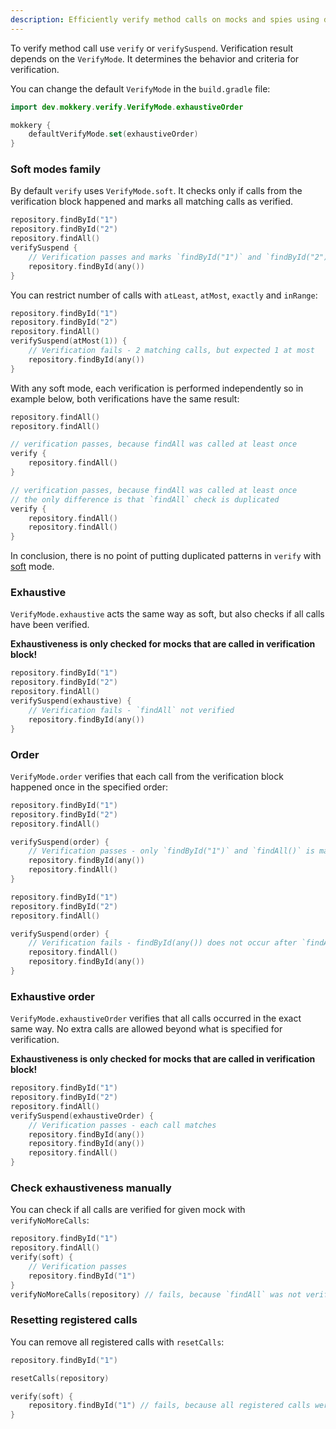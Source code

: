 ```yaml
---
description: Efficiently verify method calls on mocks and spies using different verification modes!
---
```


To verify method call use `verify` or `verifySuspend`. Verification result depends on the `VerifyMode`.
It determines the behavior and criteria for verification.

You can change the default `VerifyMode` in the `build.gradle` file:

```kotlin
import dev.mokkery.verify.VerifyMode.exhaustiveOrder

mokkery {
    defaultVerifyMode.set(exhaustiveOrder)
}
```

### Soft modes family

By default `verify` uses `VerifyMode.soft`. It checks only if calls from the verification block happened and marks all
matching calls as verified.

```kotlin
repository.findById("1")
repository.findById("2")
repository.findAll()
verifySuspend { 
    // Verification passes and marks `findById("1")` and `findById("2")` as verified.
    repository.findById(any())
}
```

You can restrict number of calls with `atLeast`, `atMost`, `exactly` and `inRange`:

```kotlin
repository.findById("1")
repository.findById("2")
repository.findAll()
verifySuspend(atMost(1)) { 
    // Verification fails - 2 matching calls, but expected 1 at most
    repository.findById(any())
}
```

With any soft mode, each verification is performed independently so in example below, both verifications have the same result:

```kotlin
repository.findAll()
repository.findAll()

// verification passes, because findAll was called at least once
verify {
    repository.findAll()
}

// verification passes, because findAll was called at least once
// the only difference is that `findAll` check is duplicated
verify {
    repository.findAll()
    repository.findAll()
}
```

In conclusion, there is no point of putting duplicated patterns in `verify` with [soft](../Guides/Verifying#soft-modes-family) mode.

### Exhaustive

`VerifyMode.exhaustive` acts the same way as soft, but also checks if all calls have been verified.

**Exhaustiveness is only checked for mocks that are called in verification block!**

```kotlin
repository.findById("1")
repository.findById("2")
repository.findAll()
verifySuspend(exhaustive) { 
    // Verification fails - `findAll` not verified
    repository.findById(any())
}
```

### Order

`VerifyMode.order` verifies that each call from the verification block happened once in the specified order:

```kotlin
repository.findById("1")
repository.findById("2")
repository.findAll()

verifySuspend(order) { 
    // Verification passes - only `findById("1")` and `findAll()` is marked as verified
    repository.findById(any())
    repository.findAll()
}

```
```kotlin
repository.findById("1")
repository.findById("2")
repository.findAll()

verifySuspend(order) {
    // Verification fails - findById(any()) does not occur after `findAll()`
    repository.findAll()
    repository.findById(any())
}
```

### Exhaustive order

`VerifyMode.exhaustiveOrder` verifies that all calls occurred in the exact same way. No extra calls are allowed beyond
what is specified for verification.

**Exhaustiveness is only checked for mocks that are called in verification block!**

```kotlin
repository.findById("1")
repository.findById("2")
repository.findAll()
verifySuspend(exhaustiveOrder) {
    // Verification passes - each call matches
    repository.findById(any())
    repository.findById(any())
    repository.findAll()
}
```

### Check exhaustiveness manually

You can check if all calls are verified for given mock with `verifyNoMoreCalls`:

```kotlin
repository.findById("1")
repository.findAll()
verify(soft) {
    // Verification passes
    repository.findById("1")
}
verifyNoMoreCalls(repository) // fails, because `findAll` was not verified!
```

### Resetting registered calls

You can remove all registered calls with `resetCalls`:

```kotlin
repository.findById("1")

resetCalls(repository)

verify(soft) {
    repository.findById("1") // fails, because all registered calls were removed with `resetCalls`
}
```
